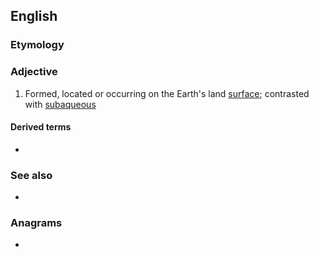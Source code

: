 ==English==

===Etymology===
{{prefix|en|sub|aerial}}

===Adjective===
{{wikipedia}}
{{en-adj|-}}

# {{lb|en|geology}} Formed, located or occurring on the Earth's land [[surface]]; contrasted with [[subaqueous]]

====Derived terms====
* {{l|en|subaerially}}

===See also===
* {{l|en|submarine}}

===Anagrams===
* {{l|en|abelisaur}}